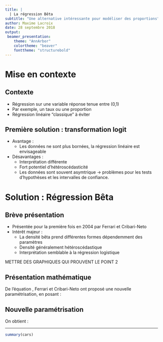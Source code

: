 ```yaml
---
title: |
  | La régression Bêta 
subtitle: "Une alternative intéressante pour modéliser des proportions"
author: Maxime Lacroix
date: 28 septembre 2018
output: 
 beamer_presentation:
    theme: "AnnArbor"
    colortheme: "beaver"
    fonttheme: "structurebold"
---
```


# Mise en contexte

## Contexte

- Régression sur une variable réponse tenue entre (0,1)
- Par exemple, un taux ou une proportion
- Régression linéaire "classique" à éviter

## Première solution : transformation logit

\begin{exampleblock}{Première transformation possible}
\begin{equation} 
  \widetilde{y} = log(\frac{y}{1-y})
  \label{eq:beta_base}
\end{equation} 
\end{exampleblock}

- Avantage :
    - Les données ne sont plus bornées, la régression linéaire est envisageable
- Désavantages : 
    - Interprétation différente
    - Fort potentiel d'hétéroscédasticité
    - Les données sont souvent asymtrique $\rightarrow$ problèmes pour les tests d'hypothèses et les intervalles de confiance.
    


# Solution : Régression Bêta

## Brève présentation 

- Présentée pour la première fois en 2004 par Ferrari et Cribari-Neto
- Intérêt majeur : 
    - La densité bêta prend différentes formes dépendemment des paramètres
    - Densité généralement hétéroscédastique
    - Interprétation semblable à la régression logistique

METTRE DES GRAPHIQUES QUI PROUVENT LE POINT 2

## Présentation mathématique

\begin{exampleblock}{Densité d'une loin bêta}
\begin{equation} 
  f\left(k\right) = \binom{n}{k} p^k\left(1-p\right)^{n-k}
  \label{eq:beta_base}
\end{equation} 
\end{exampleblock}

De l'équation \ref{eq:beta_base}, Ferrari et Cribari-Neto ont proposé une nouvelle paramétrisation, en posant :
\begin{itemize}
  \item $\phi = \beta + \alpha$
  \item $\phi = \gamma + 2$
\end{itemize}  

## Nouvelle paramétrisation

On obtient :

\begin{exampleblock}{Densité sous la nouvelle paramétrisation}
\begin{equation} 
  f\left(k\right) = \binom{n}{k} p^k\left(1-p\right)^{n-k}
  \label{eq:beta_nouvelle}
\end{equation} 
\end{exampleblock}

---

```r
summary(cars)
```


